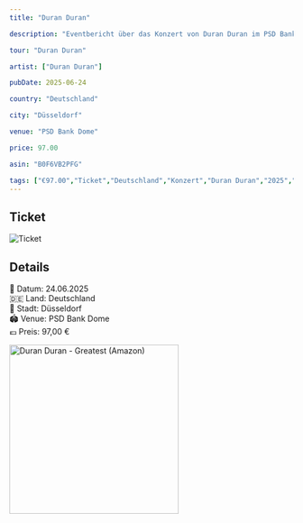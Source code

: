 ```yaml
---
title: "Duran Duran"

description: "Eventbericht über das Konzert von Duran Duran im PSD Bank Dome in Düsseldorf am 24.06.2025."

tour: "Duran Duran"

artist: ["Duran Duran"]

pubDate: 2025-06-24

country: "Deutschland"

city: "Düsseldorf"

venue: "PSD Bank Dome"

price: 97.00

asin: "B0F6VB2PFG"

tags: ["€97.00","Ticket","Deutschland","Konzert","Duran Duran","2025","PSD Bank Dome","Düsseldorf", "Lars Berndt EVENTS"]
---
```


## Ticket

![Ticket](../../../gallery/2025/06/24/2025-06-24_00-00-00.jpg)

## Details

📅 Datum: 24.06.2025  
🇩🇪 Land: Deutschland  
📍 Stadt: Düsseldorf  
🏟️ Venue: PSD Bank Dome  
💶 Preis: 97,00 €

<Card title="Album" icon="seti:audio">
  <a href="https://www.amazon.de/dp/B0F6VB2PFG?tag=mysteryland-21" target="_blank" rel="noopener noreferrer">
    <img src="https://m.media-amazon.com/images/I/61+eRiOaghL._SL1500_.jpg" alt="Duran Duran - Greatest (Amazon)" width="300" />
  </a>
</Card>


<Card title="Setlist" icon="list-format">
</Card>

<LinkCard
    title="Mehr Informationen"
    href=""
/>
